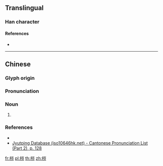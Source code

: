 ==Translingual==

===Han character===
{{Han char|rn=75|rad=木|as=07|sn=11|four=42927|canj=DUCH|ids=⿰木⿱山分}}

====References====
* {{Han ref|kx=0530.070|dkj=14868|dj=0918.060|hdz=21215.040|uh=68A4|ud=26788|bh=D5CF|bd=54735}}

----

==Chinese==
{{zh-forms}}

===Glyph origin===
{{Han etym}}

===Pronunciation===
{{zh-pron
|m=fén,fēn
|c=fan4,fan1
|oc=y
|mc=y
|cat=n
}} <!--it seems like the pronunciation is different from 棻-->

===Noun===
{{zh-noun}}

# {{synonym of|棻||[[aromatic]] wood|lang=zh}}

===References===
* {{R:twedu|C05141}}
* [http://www.iso10646hk.net/jp/document/download.jsp Jyutping Database (iso10646hk.net) - Cantonese Pronunciation List (Part 2), p. 128]

[[fr:梤]]
[[pl:梤]]
[[th:梤]]
[[zh:梤]]